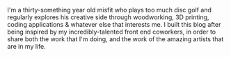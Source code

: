 I'm a thirty-something year old misfit who plays too much disc golf and regularly explores his creative side through woodworking, 3D printing, coding applications & whatever else that interests me. I built this blog after being inspired by my incredibly-talented front end coworkers, in order to share both the work that I'm doing, and the work of the amazing artists that are in my life.
